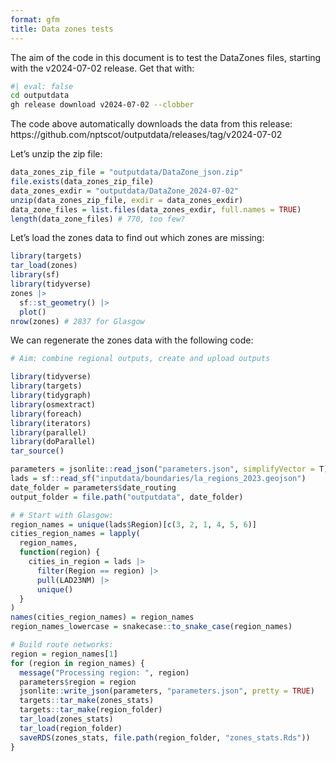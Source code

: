 ```yaml
---
format: gfm
title: Data zones tests
---
```


The aim of the code in this document is to test the DataZones files, starting with the v2024-07-02 release.
Get that with:


```bash
#| eval: false
cd outputdata
gh release download v2024-07-02 --clobber
```

The code above automatically downloads the data from this release: https://github.com/nptscot/outputdata/releases/tag/v2024-07-02

Let's unzip the zip file:


```r
data_zones_zip_file = "outputdata/DataZone_json.zip"
file.exists(data_zones_zip_file)
data_zones_exdir = "outputdata/DataZone_2024-07-02"
unzip(data_zones_zip_file, exdir = data_zones_exdir)
data_zone_files = list.files(data_zones_exdir, full.names = TRUE)
length(data_zone_files) # 770, too few?
```

Let's load the zones data to find out which zones are missing:


```r
library(targets)
tar_load(zones)
library(sf)
library(tidyverse)
zones |>
  sf::st_geometry() |>
  plot()
nrow(zones) # 2837 for Glasgow
```

We can regenerate the zones data with the following code:


```r
# Aim: combine regional outputs, create and upload outputs

library(tidyverse)
library(targets)
library(tidygraph)
library(osmextract)
library(foreach)
library(iterators)
library(parallel)
library(doParallel)
tar_source()

parameters = jsonlite::read_json("parameters.json", simplifyVector = T)
lads = sf::read_sf("inputdata/boundaries/la_regions_2023.geojson")
date_folder = parameters$date_routing
output_folder = file.path("outputdata", date_folder)

# # Start with Glasgow:
region_names = unique(lads$Region)[c(3, 2, 1, 4, 5, 6)]
cities_region_names = lapply(
  region_names,
  function(region) {
    cities_in_region = lads |>
      filter(Region == region) |>
      pull(LAD23NM) |>
      unique()
  }
)
names(cities_region_names) = region_names
region_names_lowercase = snakecase::to_snake_case(region_names)

# Build route networks:
region = region_names[1]
for (region in region_names) {
  message("Processing region: ", region)
  parameters$region = region
  jsonlite::write_json(parameters, "parameters.json", pretty = TRUE)
  targets::tar_make(zones_stats)
  targets::tar_make(region_folder)
  tar_load(zones_stats)
  tar_load(region_folder)
  saveRDS(zones_stats, file.path(region_folder, "zones_stats.Rds"))
}
```